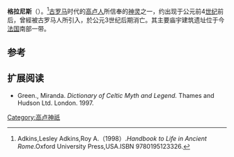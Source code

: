 {{Infobox deity|type=irish
| image = Saint-Rémy-de-Provence - Glanum 29.jpg
| caption =格拉尼斯庙宇遗址
| name = 格拉尼斯
|god_of=治愈泉水之神}}
'''格拉尼斯'''（{{lang-en|Glanis}}）。<ref>Adkins,Lesley Adkins,Roy A.（1998）.''Handbook to Life in Ancient Rome''.Oxford University Press,USA.ISBN 9780195123326.</ref>[[古罗马|古罗马]]时代的[[高卢人|高卢人]]所信奉的[[神灵|神灵]]之一，约出现于公元前4[[世纪|世纪]]前后，曾經被古罗马人所引入，於公元3世纪后期消亡。其主要庙宇建筑遗址位于今[[法国|法国]]南部一带。

== 参考 ==
{{reflist}}

== 扩展阅读 ==
* Green., Miranda. ''Dictionary of Celtic Myth and Legend.''  Thames and Hudson Ltd. London. 1997.
{{Gaulish-Brythonic mythology}}
[[Category:高卢神祇|Category:高卢神祇]]